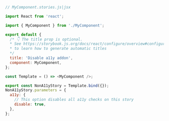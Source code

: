 ```js
// MyComponent.stories.js|jsx

import React from 'react';

import { MyComponent } from './MyComponent';

export default {
  /* 👇 The title prop is optional.
  * See https://storybook.js.org/docs/react/configure/overview#configure-story-loading 
  * to learn how to generate automatic titles
  */
  title: 'Disable a11y addon',
  component: MyComponent,
};

const Template = () => <MyComponent />;

export const NonA11yStory = Template.bind({});
NonA11yStory.parameters = {
  a11y: {
    // This option disables all a11y checks on this story
    disable: true,
  },
};
```